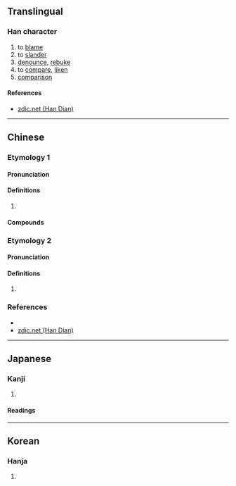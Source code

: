 {{character info/new}}
==Translingual==

===Han character===
{{Han char|rn=30|rad=口|as=04|sn=7|four=6201|canj=RPP|ids=⿰口比}}

# to [[blame]]
# to [[slander]]
# [[denounce]], [[rebuke]]
# to [[compare]], [[liken]]
# [[comparison]]

====References====
{{Han ref|kx=0177.240|dkj=03333|dj=0395.060|hdz=10588.030|uh=5421}}
* [http://www.zdic.net/z/16/js/5421.htm zdic.net (Han Dian)]

----

==Chinese==
{{zh-forms}}

===Etymology 1===

====Pronunciation====
{{zh-pron
|m=bǐ,pǐ
|c=bei2
|mc=
|oc=
|cat=
}}
{{attn|ltc}}{{attn|och|Middle+Old Chinese needs to be distributed}}

====Definitions====
{{zh-hanzi}}

# {{n-g|Used in transcription.}}

====Compounds====
{{zh-der|吡喃|吡啶|吡咯|吡嗪|吡唑}}

===Etymology 2===

====Pronunciation====
{{zh-pron
|m=bì
|mc=
|oc=
|cat=
}}

====Definitions====
{{zh-hanzi}}

# {{zh-only|吡吡}}

===References===
* {{R:twedu|N00180}}
* [http://www.zdic.net/z/16/js/5421.htm zdic.net (Han Dian)]

----

==Japanese==

===Kanji===
{{ja-kanji|rs=口04}}

# {{defn|lang=ja|sort=口04}}

====Readings====
{{ja-readings|goon=[[び]] (bi)|kanon=[[ひ]] (hi)|kun=[[そしる]] (soshiru)}}

----

==Korean==

===Hanja===
{{ko-hanja|hangeul=필|rv=pil|mr=p'il}}

# {{defn|lang=ko|sort=口04}}